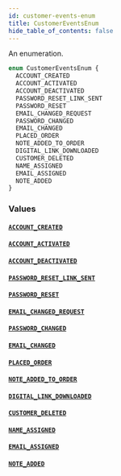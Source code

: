 ```yaml
---
id: customer-events-enum
title: CustomerEventsEnum
hide_table_of_contents: false
---
```


An enumeration.

```graphql
enum CustomerEventsEnum {
  ACCOUNT_CREATED
  ACCOUNT_ACTIVATED
  ACCOUNT_DEACTIVATED
  PASSWORD_RESET_LINK_SENT
  PASSWORD_RESET
  EMAIL_CHANGED_REQUEST
  PASSWORD_CHANGED
  EMAIL_CHANGED
  PLACED_ORDER
  NOTE_ADDED_TO_ORDER
  DIGITAL_LINK_DOWNLOADED
  CUSTOMER_DELETED
  NAME_ASSIGNED
  EMAIL_ASSIGNED
  NOTE_ADDED
}
```

### Values

#### [`ACCOUNT_CREATED`](#)

#### [`ACCOUNT_ACTIVATED`](#)

#### [`ACCOUNT_DEACTIVATED`](#)

#### [`PASSWORD_RESET_LINK_SENT`](#)

#### [`PASSWORD_RESET`](#)

#### [`EMAIL_CHANGED_REQUEST`](#)

#### [`PASSWORD_CHANGED`](#)

#### [`EMAIL_CHANGED`](#)

#### [`PLACED_ORDER`](#)

#### [`NOTE_ADDED_TO_ORDER`](#)

#### [`DIGITAL_LINK_DOWNLOADED`](#)

#### [`CUSTOMER_DELETED`](#)

#### [`NAME_ASSIGNED`](#)

#### [`EMAIL_ASSIGNED`](#)

#### [`NOTE_ADDED`](#)
